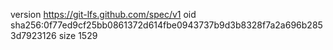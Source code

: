 version https://git-lfs.github.com/spec/v1
oid sha256:0f77ed9cf25bb0861372d614fbe0943737b9d3b8328f7a2a696b2853d7923126
size 1529
